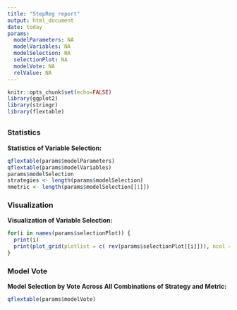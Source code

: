 ```yaml
---
title: "StepReg report"
output: html_document
date: today
params:
  modelParameters: NA
  modelVariables: NA
  modelSelection: NA
  selectionPlot: NA
  modelVote: NA
  relValue: NA
---
```


```r
knitr::opts_chunk$set(echo=FALSE)
library(ggplot2)
library(stringr)
library(flextable)
```

## {.tabset}

### Statistics

**Statistics of Variable Selection:**

```r
qflextable(params$modelParameters)
qflextable(params$modelVariables)
params$modelSelection
strategies <- length(params$modelSelection)
nmetric <- length(params$modelSelection[[1]])
```

### Visualization

**Visualization of Variable Selection:**
```r
for(i in names(params$selectionPlot)) {
  print(i)
  print(plot_grid(plotlist = c( rev(params$selectionPlot[[i]])), ncol = 1, rel_heights = c(1, as.numeric(params$relValue))))
}
```

### Model Vote

**Model Selection by Vote Across All Combinations of Strategy and Metric:**

```r
qflextable(params$modelVote)
```